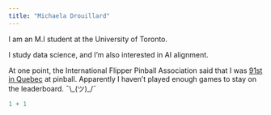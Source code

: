 ```yaml
---
title: "Michaela Drouillard"
---
```


I am an M.I student at the University of Toronto.

I study data science, and I'm also interested in AI alignment.

At one point, the International Flipper Pinball Association said that I was [91st in Quebec](https://www.ifpapinball.com/tournaments/view.php?t=18466) at pinball. Apparently I haven't played enough games to stay on the leaderboard. ¯\\\_(ツ)\_/¯

```r
1 + 1
```
